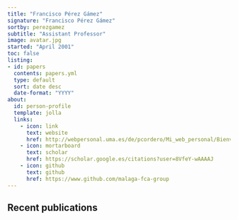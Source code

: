 ```yaml
---
title: "Francisco Pérez Gámez"
signature: "Francisco Pérez Gámez"
sortby: perezgamez
subtitle: "Assistant Professor"
image: avatar.jpg
started: "April 2001"
toc: false
listing:
- id: papers
  contents: papers.yml
  type: default
  sort: date desc
  date-format: "YYYY"
about:
  id: person-profile
  template: jolla
  links:
    - icon: link
      text: website
      href: http://webpersonal.uma.es/de/pcordero/Mi_web_personal/Bienvenida.html
    - icon: mortarboard
      text: scholar
      href: https://scholar.google.es/citations?user=8VfeY-wAAAAJ
    - icon: github
      text: github
      href: https://www.github.com/malaga-fca-group
---
```


<!-- ```{=html} -->
<!-- <nav aria-label="breadcrumb"> -->
<!--   <ol class="breadcrumb"> -->
<!--     <li class="breadcrumb-item"><a href="../../index.html">Home</a></li> -->
<!--     <li class="breadcrumb-item"><a href="../../people.html">People</a></li> -->
<!--     <li class="breadcrumb-item active">Research Staff</li> -->
<!--     <li class="breadcrumb-item active" aria-current="page">{{< meta title >}}</li> -->
<!--   </ol> -->
<!-- </nav> -->
<!-- ``` -->

:::{#person-profile}
:::

::::{.callout-note appearance='minimal' collapse=false}
## Recent publications

:::{#papers}
:::
::::